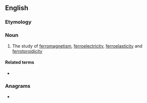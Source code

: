 ==English==

===Etymology===
{{confix|en|ferro|ics}}

===Noun===
{{en-noun|-}}

# {{lb|en|physics}} The study of [[ferromagnetism]], [[ferroelectricity]], [[ferroelasticity]] and [[ferrotoroidicity]]

====Related terms====
* {{l|en|ferroic}}

===Anagrams===
* {{anagrams|en|Forciers}}